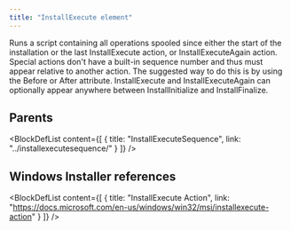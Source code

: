 ```yaml
---
title: "InstallExecute element"
---
```



Runs a script containing all operations spooled since either the start of the installation or the last InstallExecute action, or InstallExecuteAgain action. Special actions don't have a built-in sequence number and thus must appear relative to another action. The suggested way to do this is by using the Before or After attribute. InstallExecute and InstallExecuteAgain can optionally appear anywhere between InstallInitialize and InstallFinalize.


## Parents

<BlockDefList content={[
    {
      title: "InstallExecuteSequence",
      link: "../installexecutesequence/"
    }
  ]}
/>

## Windows Installer references

<BlockDefList content={[
    {
      title: "InstallExecute Action",
      link: "https://docs.microsoft.com/en-us/windows/win32/msi/installexecute-action"
    }
  ]}
/>
